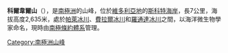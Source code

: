 {{Coord|78|2|S|161|33|E|source:GNIS|display=title}}

'''科爾韋爾山'''（{{lang-en|Colwell Massif}}），是[[南極洲|南極洲]]的山峰，位於[[維多利亞地|維多利亞地]]的[[斯科特海岸|斯科特海岸]]，長7公里，海拔高度2,635米，處於[[帕萊冰川|帕萊冰川]]、[[費拉爾冰川|費拉爾冰川]]和[[羅通達冰川|羅通達冰川]]之間，以海洋微生物學家命名，現時由[[南極條約體系|南極條約體系]]管理。

{{DEFAULTSORT:Colwell Massif}}
[[Category:南極洲山峰|Category:南極洲山峰]]


{{ScottCoast-geo-stub}}
